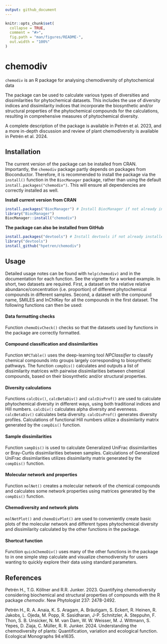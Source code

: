 ```yaml
---
output: github_document
---
```


<!-- README.md is generated from README.Rmd. Please edit that file -->

```r
knitr::opts_chunk$set(
  collapse = TRUE,
  comment = "#>",
  fig.path = "man/figures/README-",
  out.width = "100%"
)
```

# chemodiv

<!-- badges: start -->
<!-- badges: end -->

`chemodiv` is an R package for analysing chemodiversity of phytochemical data

The package can be used to calculate various types of diversities and 
dissimilarities for phytochemical datasets. This includes the use of diversity
indices and dissimilarity indices that incorporate the biosynthetic and/or 
structural properties of the phytochemical compounds for the calculations,
resulting in comprehensive measures of phytochemical diversity.

A complete description of the package is available in Petrén et al. 2023,
and a more in-depth discussion and review of plant chemodiversity is available
in Petrén et al. 2024.


## Installation

The current version of the package can be installed from CRAN. 
Importantly, the `chemodiv` package partly depends on packages from Bioconductor. 
Therefore, it is recommended to install the package via the `install()` function in 
the `BiocManager` package, rather than using the default 
`install.packages("chemodiv")`. This will ensure all dependencies are
correctly installed as well.

**Install current version from CRAN**
```r
install.packages("BiocManager") # Install BiocManager if not already installed
library("BiocManager")
BiocManager::install("chemodiv")
```

**The package can also be installed from GitHub**
```r
install.packages("devtools") # Install devtools if not already installed
library("devtools")
install_github("hpetren/chemodiv")
```


## Usage

Detailed usage notes can be found with `help(chemodiv)` and in the 
documentation for each function. See the vignette for a worked example.
In short, two datasets are required. First, a dataset on
the relative relative abundance/concentration (i.e. proportion) of
different phytochemical compounds in different samples. Second, a dataset 
with the compound name, SMILES and InChIKey for all the compounds in 
the first dataset. The following functions can then be used:


#### Data formatting checks
Function `chemoDivCheck()` checks so that the datasets used by functions 
in the package are correctly formatted.


#### Compound classification and dissimilarities
Function `NPCTable()` uses the deep-learning tool *NPClassifier* to classify
chemical compounds into groups largely corresponding to biosynthetic pathways.
The function `compDis()` calculates and outputs a list of dissimilarity 
matrices with pairwise dissimilarities between chemical compounds, based on 
their biosynthetic and/or structural properties.


#### Diversity calculations
Functions `calcDiv()`, `calcBetaDiv()` and `calcDivProf()` are used to 
calculate phytochemical diversity in different ways, using both traditional 
indices and Hill numbers. `calcDiv()` calculates alpha diversity and evenness. 
`calcBetaDiv()` calculates beta diversity. `calcDivProf()` generates 
diversity profiles. Calculations of functional Hill numbers utilize a
dissimilarity matrix generated by the `compDis()` function.


#### Sample dissimilarities
Function `sampDis()` is used to calculate Generalized UniFrac dissimilarities
or Bray-Curtis dissimilarities between samples. Calculations of Generalized 
UniFrac dissimilarities utilizes dissimilarity matrix generated by
the `compDis()` function.


#### Molecular network and properties
Function `molNet()` creates a molecular network of the chemical compounds
and calculates some network properties using matrices generated by
the `compDis()` function.


#### Chemodiversity and network plots
`molNetPlot()` and `chemoDivPlot()` are used to conveniently create basic plots 
of the molecular network and different types phytochemical diversity and 
dissimilarity calculated by the other functions in the package.


#### Shortcut function
Function `quickChemoDiv()` uses many of the other functions in
the package to in one simple step calculate and visualize chemodiversity for
users wanting to quickly explore their data using standard parameters.

## References

Petrén H., T.G. Köllner and R.R. Junker. 2023. Quantifying chemodiversity 
considering biochemical and structural properties of compounds with the 
R package *chemodiv*. New Phytologist 237: 2478-2492.

Petrén H., R. A. Anaia, K. S. Aragam, A. Bräutigam, S. Eckert, R. Heinen,
R. Jakobs, L. Ojeda, M. Popp, R. Sasidharan, J-P. Schnitzler, A. Steppuhn,
F. Thon, S. B. Unsicker, N. M. van Dam, W. W. Weisser,
M. J. Wittmann, S. Yepes, D. Ziaja, C. Müller, R. R. Junker. 2024.
Understanding the chemodiversity of plants: Quantification,
variation and ecological function. Ecological Monographs 94:e1635.
